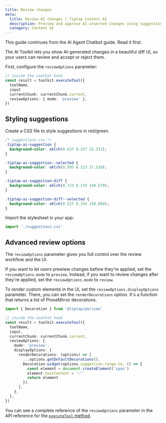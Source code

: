 ```yaml
---
title: Review changes
meta:
  title: Review AI changes | Tiptap Content AI
  description: Preview and approve AI-inserted changes using suggestions with customizable rendering.
  category: Content AI
---
```



<Callout title="Continuation from the AI Agent Chatbot" variant="info">
  This guide continues from the AI Agent Chatbot guide. Read it first.
</Callout>

The AI Toolkit lets you show AI-generated changes in a beautiful diff UI, so your users can review and accept or reject them.

First, configure the `reviewOptions` parameter:

```ts
// inside the useChat hook
const result = toolkit.executeTool({
  toolName,
  input
  currentChunk: currentChunk.current,
  reviewOptions: { mode: 'preview' },
})
```

## Styling suggestions

Create a CSS file to style suggestions in red/green.

```css
/* suggestions.css */
.tiptap-ai-suggestion {
  background-color: oklch(0.637 0.237 25.331);
}

.tiptap-ai-suggestion--selected {
  background-color: oklch(0.505 0.213 27.518);
}

.tiptap-ai-suggestion-diff {
  background-color: oklch(0.723 0.219 149.579);
}

.tiptap-ai-suggestion-diff--selected {
  background-color: oklch(0.527 0.154 150.069);
}
```

Import the stylesheet in your app:

```ts
import './suggestions.css'
```

## Advanced review options

The `reviewOptions` parameter gives you full control over the review workflow and the UI.

If you want to let users prewiew changes before they're applied, set the `reviewOptions.mode` to `preview`. Instead, if you want to review changes after they're applied, set the `reviewOptions.mode` to `review`.

To render custom elements in the UI, set the `reviewOptions.displayOptions` parameter. There, you can set the `renderDecorations` option. It's a function that returns a list of ProseMirror decorations.

```ts
import { Decoration } from '@tiptap/pm/view'

// inside the useChat hook
const result = toolkit.executeTool({
  toolName,
  input,
  currentChunk: currentChunk.current,
  reviewOptions: {
    mode: 'preview',
    displayOptions: {
      renderDecorations: (options) => [
        ...options.getDefaultDecorations(),
        Decoration.widget(options.suggestion.range.to, () => {
          const element = document.createElement('span')
          element.textContent = '✅'
          return element
        }),
      ],
    },
  },
})
```

You can see a complete reference of the `reviewOptions` parameter in the API reference for the [`executeTool` method](/content-ai/ai-toolkit/primitives/execute-ai-agent-tools).
